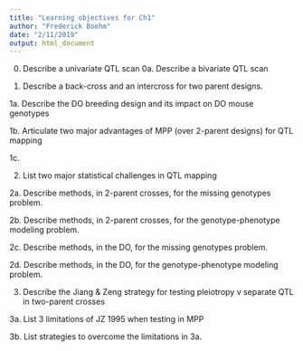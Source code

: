 ```yaml
---
title: "Learning objectives for Ch1"
author: "Frederick Boehm"
date: "2/11/2019"
output: html_document
---
```


0. Describe a univariate QTL scan
0a. Describe a bivariate QTL scan

1. Describe a back-cross and an intercross for two parent designs.

1a. Describe the DO breeding design and its impact on DO mouse genotypes

1b. Articulate two major advantages of MPP (over 2-parent designs) for QTL mapping

1c. 

2. List two major statistical challenges in QTL mapping

2a. Describe methods, in 2-parent crosses, for the missing genotypes problem.

2b. Describe methods, in 2-parent crosses, for the genotype-phenotype modeling problem.

2c. Describe methods, in the DO, for the missing genotypes problem.

2d. Describe methods, in the DO, for the genotype-phenotype modeling problem.


3. Describe the Jiang & Zeng strategy for testing pleiotropy v separate QTL in two-parent crosses

3a. List 3 limitations of JZ 1995 when testing in MPP

3b. List strategies to overcome the limitations in 3a.

